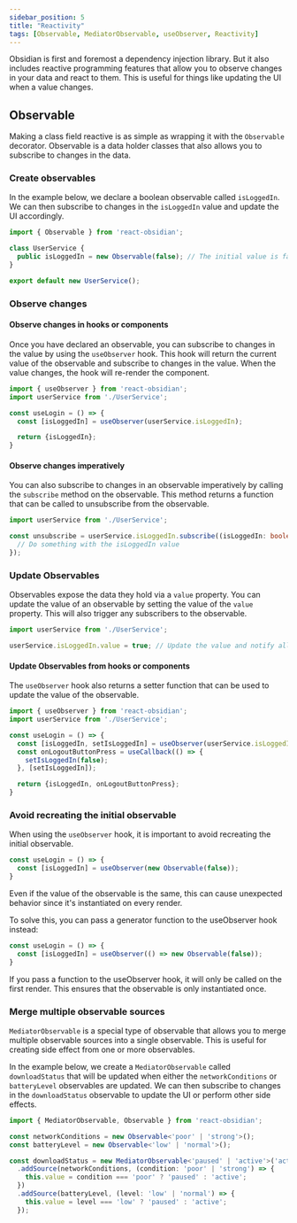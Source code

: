 ```yaml
---
sidebar_position: 5
title: "Reactivity"
tags: [Observable, MediatorObservable, useObserver, Reactivity]
---
```


Obsidian is first and foremost a dependency injection library. But it also includes reactive programming features that allow you to observe changes in your data and react to them. This is useful for things like updating the UI when a value changes.

## Observable
Making a class field reactive is as simple as wrapping it with the `Observable` decorator. Observable is a data holder classes that also allows you to subscribe to changes in the data.

### Create observables
In the example below, we declare a boolean observable called `isLoggedIn`. We can then subscribe to changes in the `isLoggedIn` value and update the UI accordingly.

```ts
import { Observable } from 'react-obsidian';

class UserService {
  public isLoggedIn = new Observable(false); // The initial value is false
}

export default new UserService();
```

### Observe changes
#### Observe changes in hooks or components
Once you have declared an observable, you can subscribe to changes in the value by using the `useObserver` hook. This hook will return the current value of the observable and subscribe to changes in the value. When the value changes, the hook will re-render the component.

```ts
import { useObserver } from 'react-obsidian';
import userService from './UserService';

const useLogin = () => {
  const [isLoggedIn] = useObserver(userService.isLoggedIn);

  return {isLoggedIn};
}
```

#### Observe changes imperatively
You can also subscribe to changes in an observable imperatively by calling the `subscribe` method on the observable. This method returns a function that can be called to unsubscribe from the observable.

```ts
import userService from './UserService';

const unsubscribe = userService.isLoggedIn.subscribe((isLoggedIn: boolean) => {
  // Do something with the isLoggedIn value
});
```

### Update Observables
Observables expose the data they hold via a `value` property. You can update the value of an observable by setting the value of the `value` property.
This will also trigger any subscribers to the observable.

```ts
import userService from './UserService';

userService.isLoggedIn.value = true; // Update the value and notify all subscribers
```

#### Update Observables from hooks or components
The `useObserver` hook also returns a setter function that can be used to update the value of the observable.

```ts
import { useObserver } from 'react-obsidian';
import userService from './UserService';

const useLogin = () => {
  const [isLoggedIn, setIsLoggedIn] = useObserver(userService.isLoggedIn);
  const onLogoutButtonPress = useCallback(() => {
    setIsLoggedIn(false);
  }, [setIsLoggedIn]);

  return {isLoggedIn, onLogoutButtonPress};
}
```

### Avoid recreating the initial observable
When using the `useObserver` hook, it is important to avoid recreating the initial observable.

```ts title="Avoid instantiating observables in hooks"
const useLogin = () => {
  const [isLoggedIn] = useObserver(new Observable(false));
}
```

Even if the value of the observable is the same, this can cause unexpected behavior since it's instantiated on every render.

To solve this, you can pass a generator function to the useObserver hook instead:
```ts
const useLogin = () => {
  const [isLoggedIn] = useObserver(() => new Observable(false));
}
```

If you pass a function to the useObserver hook, it will only be called on the first render. This ensures that the observable is only instantiated once.

### Merge multiple observable sources
`MediatorObservable` is a special type of observable that allows you to merge multiple observable sources into a single observable. This is useful for creating side effect from one or more observables.

In the example below, we create a `MediatorObservable` called `downloadStatus` that will be updated when either the `networkConditions` or `batteryLevel` observables are updated. We can then subscribe to changes in the `downloadStatus` observable to update the UI or perform other side effects.

```ts
import { MediatorObservable, Observable } from 'react-obsidian';

const networkConditions = new Observable<'poor' | 'strong'>();
const batteryLevel = new Observable<'low' | 'normal'>();

const downloadStatus = new MediatorObservable<'paused' | 'active'>('active')
  .addSource(networkConditions, (condition: 'poor' | 'strong') => {
    this.value = condition === 'poor' ? 'paused' : 'active';
  })
  .addSource(batteryLevel, (level: 'low' | 'normal') => {
    this.value = level === 'low' ? 'paused' : 'active';
  });

```